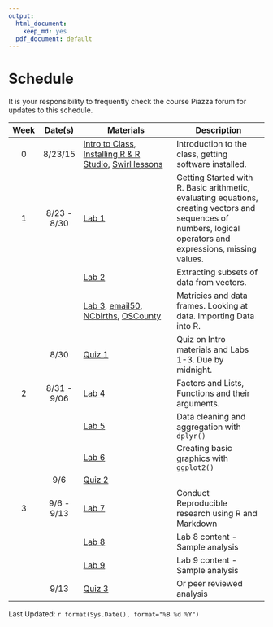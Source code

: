 ```yaml
---
output:
  html_document:
    keep_md: yes
  pdf_document: default
---
```


# Schedule

It is your responsibility to frequently check the course Piazza forum for updates to this schedule.

| Week | Date(s) | Materials | Description |
|:----:|:-----------:|-------------------------------------------------------------------------------------------------------------------------------------------------------------------------------|---------------------------------------------------------------------------------------------------------------------------------------------------------------|
| 0 | 8/23/15 | [Intro to Class](lecture_notes/0_1_-_Intro_to_the_class.pdf), [Installing R & R Studio](lecture_notes/0_2_-_Setup_R_and_R_Studio.pdf), [Swirl lessons](swirl_lessons.zip) | Introduction to the class, getting software installed. |
| 1 | 8/23 - 8/30 | [Lab 1](labs/Lab1_-_Getting_Started_in_R.pdf) | Getting Started with R. Basic arithmetic, evaluating equations, creating vectors and sequences of numbers, logical operators and expressions, missing values. |
|  |  | [Lab 2](labs/Lab2_-_Subsetting_Vectors.pdf) | Extracting subsets of data from vectors. |
|  |  | [Lab 3](labs/Lab3_-_Generating_Data.pdf), [email50](https://rawgit.com/norcalbiostat/R-Bootcamp/gh-pages/data/email50.txt), [NCbirths](https://rawgit.com/norcalbiostat/R-Bootcamp/gh-pages/data/NCbirths.csv), [OSCounty](https://rawgit.com/norcalbiostat/R-Bootcamp/gh-pages/data/OSCounty.xlsx)| Matricies and data frames. Looking at data. Importing Data into R. |
|  | 8/30 | [Quiz 1](link) | Quiz on Intro materials and Labs 1-3. Due by midnight. |
| 2 | 8/31 - 9/06 | [Lab 4](labs/Lab4_-_Factors_Lists_and_Functions.pdf) | Factors and Lists, Functions and their arguments.|
|  |  | [Lab 5](link) | Data cleaning and aggregation with `dplyr()` |
|  |  | [Lab 6](link) | Creating basic graphics with `ggplot2()` |
|  | 9/6 | [Quiz 2](link) |  |
| 3 | 9/6 - 9/13 | [Lab 7](link) | Conduct Reproducible research using R and Markdown |
|  |  | [Lab 8](link) | Lab 8 content - Sample analysis |
|  |  | [Lab 9](link) | Lab 9 content - Sample analysis |
|  | 9/13 | [Quiz 3](link) | Or peer reviewed analysis |

Last Updated: `r format(Sys.Date(), format="%B %d %Y")`
